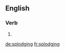 ==English==

===Verb===
{{head|en}}

# {{present participle of|splodge}}

[[de:splodging]]
[[fr:splodging]]